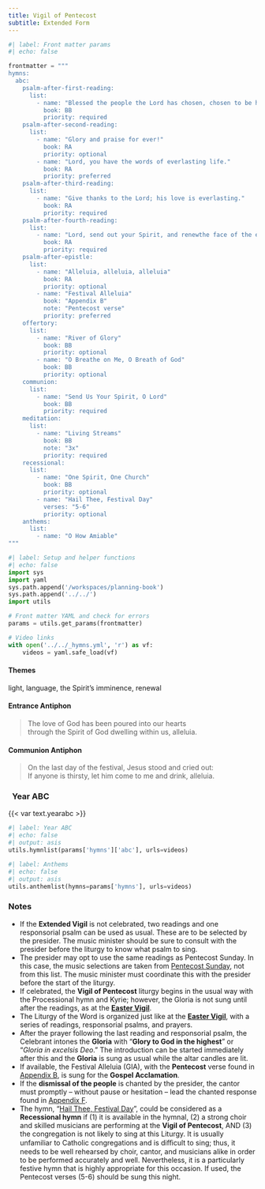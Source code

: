 ```yaml
---
title: Vigil of Pentecost
subtitle: Extended Form
---
```


```python
#| label: Front matter params
#| echo: false

frontmatter = """
hymns:
  abc:
    psalm-after-first-reading:
      list:
        - name: "Blessed the people the Lord has chosen, chosen to be his own."
          book: BB
          priority: required
    psalm-after-second-reading:
      list:
        - name: "Glory and praise for ever!"
          book: RA
          priority: optional
        - name: "Lord, you have the words of everlasting life."
          book: RA
          priority: preferred          
    psalm-after-third-reading:
      list:
        - name: "Give thanks to the Lord; his love is everlasting."
          book: RA
          priority: required
    psalm-after-fourth-reading:
      list:
        - name: "Lord, send out your Spirit, and renewthe face of the earth."
          book: RA
          priority: required
    psalm-after-epistle:
      list:
        - name: "Alleluia, alleluia, alleluia"
          book: RA
          priority: optional
        - name: "Festival Alleluia"
          book: "Appendix B"
          note: "Pentecost verse"
          priority: preferred
    offertory:
      list:
        - name: "River of Glory"
          book: BB
          priority: optional
        - name: "O Breathe on Me, O Breath of God"
          book: BB
          priority: optional
    communion:
      list:
        - name: "Send Us Your Spirit, O Lord"
          book: BB
          priority: required
    meditation:
      list:
        - name: "Living Streams"
          book: BB
          note: "3x"
          priority: required
    recessional:
      list:
        - name: "One Spirit, One Church"
          book: BB
          priority: optional
        - name: "Hail Thee, Festival Day"
          verses: "5-6"
          priority: optional
    anthems:
      list:
        - name: "O How Amiable"
"""
```

```python
#| label: Setup and helper functions
#| echo: false
import sys
import yaml
sys.path.append('/workspaces/planning-book')
sys.path.append('../../')
import utils

# Front matter YAML and check for errors
params = utils.get_params(frontmatter)

# Video links
with open('../../_hymns.yml', 'r') as vf:
    videos = yaml.safe_load(vf)
```

:::  {.red}
#### **Themes**
:::

light, language, the Spirit's imminence, renewal

:::  {.red}
#### **Entrance Antiphon**
:::

> The love of God has been poured into our hearts  
> through the Spirit of God dwelling within us, alleluia.

:::  {.red}
#### **Communion Antiphon**
:::

> On the last day of the festival, Jesus stood and cried out:  
> If anyone is thirsty, let him come to me and drink, alleluia.

::: {.titlered}
### &nbsp; Year ABC
:::
{{< var text.yearabc >}}

```python
#| label: Year ABC
#| echo: false
#| output: asis
utils.hymnlist(params['hymns']['abc'], urls=videos)
```


```python
#| label: Anthems
#| echo: false
#| output: asis
utils.anthemlist(hymns=params['hymns'], urls=videos)
```

::: {.red}
### Notes
:::

* If the **Extended Vigil** is not celebrated, two readings and one responsorial psalm can be used as usual. These are to be selected by the presider. The music minister should be sure to consult with the presider before the liturgy to know what psalm to sing.
* The presider may opt to use the same readings as Pentecost Sunday.
In this case, the music selections are taken from [Pentecost Sunday](pentecost.qmd), not from this list. The music minister must coordinate this with the presider before the start of the liturgy.
* If celebrated, the **Vigil of Pentecost** liturgy begins in the usual way
with the Processional hymn and Kyrie; however, the Gloria is not
sung until after the readings, as at the [**Easter Vigil**](../holy-week/easter-vigil.qmd).
* The Liturgy of the Word is organized just like at the [**Easter Vigil**](../holy-week/easter-vigil.qmd), with a series of readings, responsorial psalms, and prayers.
* After the prayer following the last reading and responsorial psalm, the
Celebrant intones the **Gloria** with “**Glory to God in the highest**” or
“*Gloria in excelsis Deo*.” The introduction can be started immediately
after this and the **Gloria** is sung as usual while the altar candles are lit.
* If available, the Festival Alleluia (GIA), with the **Pentecost** verse found in [Appendix B](../appendices/B-festival-alleluia.qmd), is sung for the **Gospel Acclamation**.
* If the **dismissal of the people** is chanted by the presider, the cantor
must promptly – without pause or hesitation – lead the chanted response
found in [Appendix F](../easter/pentecost-vigil.qmd).
* The hymn, “[Hail Thee, Festival Day](https://www.youtube.com/watch?v=cQvb8SN6RlU)”, could be considered as a
**Recessional hymn** if (1) it is available in the hymnal, (2) a strong choir and skilled musicians are performing at the **Vigil of Pentecost**, AND (3) the congregation is not likely to sing at this Liturgy. It is usually unfamiliar to Catholic congregations and is diﬃcult to sing; thus, it needs to be well rehearsed by choir, cantor, and musicians alike in order to be performed accurately and well. Nevertheless, it is a particularly festive hymn that is highly appropriate for this occasion. If used, the Pentecost verses (5-6) should be sung this night.